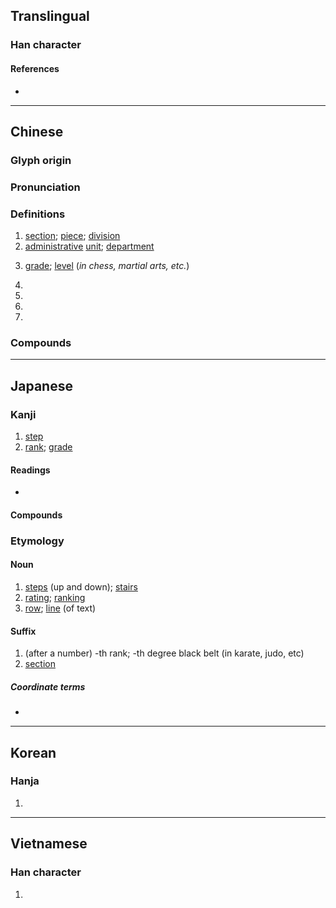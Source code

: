 {{character info/new}}
{{also|假}}
==Translingual==
{{stroke order|strokes=9}}

===Han character===
{{Han char|rn=79|rad=殳|as=05|sn=9|four=77447|canj=HJHNE}}

====References====
* {{Han ref|kx=0584.220|dkj=16619|dj=0977.120|hdz=32155.100|uh=6BB5|ud=27573|bh=AC71|bd=44145}}

----

==Chinese==
{{zh-forms}}

===Glyph origin===
{{Han etym}}

===Pronunciation===
{{zh-pron
|m=duàn
|m-s=duan4
|c=dyun6
|h=pfs=thon
|md=dâung/duâng
|mn=tōaⁿ/toān
|mn_note=tōaⁿ - vernacular; toān - literary
|mn-t=deng7/duêng6/duang6
|mn-t_note=duêng6/duang6 - surname
|w=3doe
|mc=y
|oc=y
|ma=y
|cat=n,cls,pn
}}

===Definitions===
{{zh-hanzi}}

# [[section]]; [[piece]]; [[division]]
# [[administrative]] [[unit]]; [[department]]
# {{lb|zh|sports}} [[grade]]; [[level]] (''in chess, martial arts, etc.'')
# {{zh-classifier|a [[segment]] or [[section]] of something that is [[long]]|l=[[piece]]; [[segment]]}}
# {{zh-classifier|a [[distance]] or a [[period]] of [[time]]}}
# {{zh-classifier|[[writing]], [[speech]], etc}}
# {{surname|lang=zh}}

===Compounds===
{{zh-der|廣播段|劈屍萬段|卑劣手段|區段|局段|一段|不擇手段|告一段落|地段|三段論|後段班|工段|強硬手段|一刀兩段|大手段|平臺階段|區段徵收|分段|圍棋段位|中波波段|唱段|八段錦|段數|放下身段|拴搐豔段|焰段|段頭|科段|款段|碎屍萬段|益古演段|波段|現階段|禮數款段|段子|時段|段考|片段|段落|手段|豔段|頓段|路段|線段|高段|體段|身段|黃金時段|高壓手段|階段}}

{{zh-cat|Beginning}}

----

==Japanese==

===Kanji===
{{ja-kanji|grade=6|rs=殳05}}

# [[step]]
# [[rank]]; [[grade]]

====Readings====
* {{ja-readings|goon=[[だん]] (dan)|kanon=[[たん]] (tan) {{non-joyo-reading}}|kun=[[きたえる]] (kitaeru), [[わかち]] (wakachi)}}

====Compounds====
{{der5|lang=ja|
{{ja-r|階段|かいだん}}: stairs
|{{ja-r|初段|しょだん}}
|{{ja-r|段位|だんい}}
|{{ja-r|値段|ねだん}}: price
|{{ja-r|段ボール|だんボール}}
}}

===Etymology===
{{ja-kanjitab|だん|yomi=o}}

====Noun====
{{ja-noun|だん}}

# [[step]]s (up and down); [[stairs]]
# [[rating]]; [[ranking]]
# [[row]]; [[line]] (of text)

====Suffix====
{{ja-pos|suffix|だん}}

# (after a number) -th rank; -th degree black belt (in karate, judo, etc)
# [[section]] {{gloss|in a table of the kana}}
#: {{ja-usex|は行う'''段'''|.は-ぎょう う-'''だん'''|row ''ha'', '''section''' ''u''}}

=====Coordinate terms=====
* {{ja-r|行|ぎょう}}

----

==Korean==

===Hanja===
{{ko-hanja|hangeul=단|eumhun=|rv=dan|mr=tan|y=tan}}

# {{defn|lang=ko|sort=殳05}}

----

==Vietnamese==

===Han character===
{{vi-hantu|[[đoạn]], [[đoàn]]|rs=殳05}}

# {{defn|lang=vi|sort=殳05}}